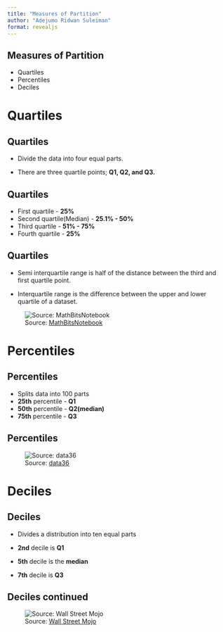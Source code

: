 ```yaml
---
title: "Measures of Partition"
author: "Adejumo Ridwan Suleiman"
format: revealjs
---
```


## Measures of Partition

- Quartiles 
- Percentiles
- Deciles


# Quartiles

## Quartiles

- Divide the data into four equal parts.

- There are three quartile points; **Q1, Q2, and Q3.**


## Quartiles

- First quartile - **25%**
- Second quartile(Median) - **25.1% - 50%**
- Third quartile - **51% - 75%**
- Fourth quartile - **25%**

## Quartiles

- Semi interquartile range is half of the distance between the third and first quartile point. 

- Interquartile range is the difference between the upper and lower quartile of a dataset.

![Source: [MathBitsNotebook](https://mathbitsnotebook.com/JuniorMath/Statistics/SDquartiles.html)](images/quartiles.jpg)

# Percentiles

## Percentiles

- Splits data into 100 parts
- **25th** percentile - **Q1**
- **50th** percentile - **Q2(median)**
- **75th** percentile - **Q3**

## Percentiles

![Source: [data36](https://data36.com/statistical-variability-standard-deviation-percentiles-histogram/)](images/percentiles.jpg)


# Deciles

## Deciles

- Divides a distribution into ten equal parts

- **2nd** decile is **Q1**
- **5th** decile is the **median**
- **7th** decile is **Q3**


## Deciles continued

![Source: [Wall Street Mojo](https://www.wallstreetmojo.com/decile-formula/)](images/decile.jpg)


